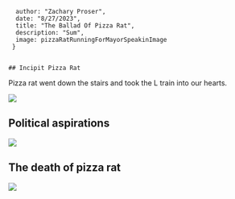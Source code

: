 



      author: "Zachary Proser",
      date: "8/27/2023",
      title: "The Ballad Of Pizza Rat",
      description: "Sum", 
      image: pizzaRatRunningForMayorSpeakinImage
     }

      
    ## Incipit Pizza Rat

Pizza rat went down the stairs and took the L train into our hearts. 

<Image src={profileShotOfARatDraggingASlImage}/>

## Political aspirations

<Image src={pizzaRatRunningForMayorSpeakinImage}/>

## The death of pizza rat

<Image src={pizzaRatsTombstoneInTheGraveyaImage}/>

